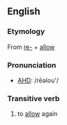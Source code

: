 == English ==
=== Etymology ===
From {{E.}} [[re-]] + [[allow]]

=== Pronunciation ===
*[[AHD]]: /rēəlou'/

=== Transitive verb ===
#to [[allow]] again